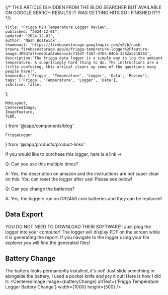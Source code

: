 {/*
THIS ARTICLE IS HIDDEN FROM THE BLOG SEARCHER BUT AVAILABLE ON GOOGLE SEARCH RESULTS
IT WAS GETTING HITS SO I FINISHED IT!!!
*/}


    title: "Frigga M2H Temperature Logger Review",
    published: "2024-12-01",
    updated: "2024-12-01",
    author: 'Nash Bostwick',
    thumbnail: 'https://firebasestorage.googleapis.com/v0/b/nash-browns.firebasestorage.app/o/frigga-tempreture-logger%2Ffeature-image.JPEG?alt=media&token=c4c715df-f367-47b4-846a-3362ab210283',
    description:"The frigga data logger is a simple way to log the ambient temperature. A supprisingly hard thing to do. The instructions are a little confusing, this artical clears up some of the questions many people have!",
    keywords: ['Frigga', 'Temperature', 'Logger', 'Data', 'Review'],
    tags: ['Frigga', 'Temperature', 'Logger', 'Data'],
    isActive: false,
};


    MdxLayout,
    CenteredImage, 
    ImageFeature,
    TLDR,
} from '@/app/components/blog'

    FriggaLogger
} from '@/app/products/product-links'


<ImageFeature
    title='Frigga M2H Temperature Logger Review'
    image={featureImage}
/>

<MdxLayout>

<TLDR
text="The temperature logger works great! The only gripe I have is that the instructions are not clear on how it works! Here are the basic questions that I had before buying." 
/>

If you would like to purchase this logger, here is a link -> <FriggaLogger/>

Q: Can you use this multiple times?

A: Yes, the description on amazon and the instructions are not super clear on this. You can reset the logger after use! Please see below! 

Q: Can you change the batteries?

A: Yes, the loggers run on CR2450 coin batteries and they can be replaced!


## Data Export
YOU DO NOT NEED TO DOWNLOAD THEIR SOFTWARE!! Just plug the logger into your computer! The logger will display PDF on the screen while it is generating the report. If you navigate to the logger using your file explorer you will find the generated files!

## Battery Change
The battery looks permanently installed, it's not! Just slide something in alongside the battery, I used a pocket knife and pry it out! Here is how I did it:
<CenteredImage image={batteryChange} altText={'Frigga Temperature Logger Battery Change'} width={1000} height={500} />

</MdxLayout>

[1]: /blog/articals/artical-template
[2]: https://www.friggatech.com/shop/usb-temperature-logger-frigga-m2h
